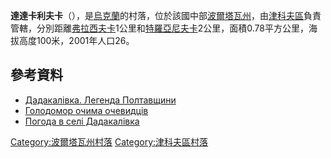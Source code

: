 {{coord|50|9|44|N|34|17|15|E|scale:100000_region:UA|display=title}}

'''達達卡利夫卡'''（{{lang-uk|Дадакалівка}}），是[[烏克蘭|烏克蘭]]的村落，位於該國中部[[波爾塔瓦州|波爾塔瓦州]]，由[[津科夫區|津科夫區]]負責管轄，分別距離[[弗拉西夫卡_(津科夫區)|弗拉西夫卡]]1公里和[[特羅亞尼夫卡_(津科夫區)|特羅亞尼夫卡]]2公里，面積0.78平方公里，海拔高度100米，2001年人口26。

==參考資料==
*[http://proridne.org/folklore/legends/Дадакалівка.html Дадакалівка. Легенда Полтавщини] {{Wayback|url=http://proridne.org/folklore/legends/%D0%94%D0%B0%D0%B4%D0%B0%D0%BA%D0%B0%D0%BB%D1%96%D0%B2%D0%BA%D0%B0.html |date=20160305054933 }}
*[http://maidan.org.ua/holodomor/tom-III_txt/UFRC03.txt Голодомор очима очевидців]{{dead link|date=2018年4月 |bot=InternetArchiveBot |fix-attempted=yes }}
* [http://weather.in.ua/ua/poltavskaja/6327 Погода в селі Дадакалівка] {{Wayback|url=http://weather.in.ua/ua/poltavskaja/6327 |date=20111220085158 }}

{{DEFAULTSORT:Дадакалівка}}
[[Category:波爾塔瓦州村落|Category:波爾塔瓦州村落]]
[[Category:津科夫區村落|Category:津科夫區村落]]


{{Poltava-geo-stub}}
